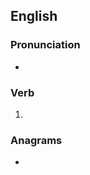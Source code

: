 ==English==

===Pronunciation===
* {{rhymes|ɜː(ɹ)dʒɪŋ|lang=en}}

===Verb===
{{head|en|verb form}}

# {{present participle of|splurge|lang=en|nocat=1}}

===Anagrams===
* {{anagrams|en|a=ggilnprsu|spurlging}}